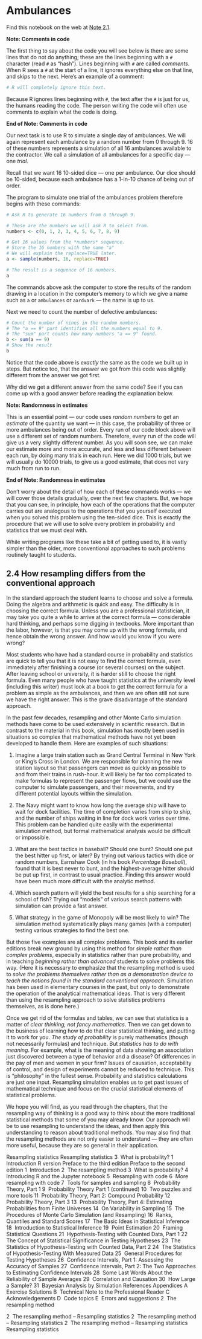 # Ambulances


Find this notebook on the web at
<a class="quarto-xref" href="https://resampling-stats.github.io/latest-r/resampling_method.html#nte-ambulances">Note <span>2.1</span></a>.

**Note: Comments in code**

The first thing to say about the code you will see below is there are
some lines that do not do anything; these are the lines beginning with a
`#` character (read `#` as “hash”). Lines beginning with `#` are called
*comments*. When R sees a `#` at the start of a line, it ignores
everything else on that line, and skips to the next. Here’s an example
of a comment:

```r
# R will completely ignore this text.
```

Because R ignores lines beginning with `#`, the text after the `#` is
just for us, the humans reading the code. The person writing the code
will often use comments to explain what the code is doing.

**End of Note: Comments in code**

Our next task is to use R to simulate a single day of ambulances. We
will again represent each ambulance by a random number from 0 through 9.
16 of these numbers represents a simulation of all 16 ambulances
available to the contractor. We call a simulation of all ambulances for
a specific day — one *trial*.

Recall that we want 16 10-sided dice — one per ambulance. Our dice
should be 10-sided, because each ambulance has a 1-in-10 chance of being
out of order.

The program to simulate one trial of the ambulances problem therefore
begins with these commands:

```r
# Ask R to generate 16 numbers from 0 through 9.

# These are the numbers we will ask R to select from.
numbers <- c(0, 1, 2, 3, 4, 5, 6, 7, 8, 9)

# Get 16 values from the *numbers* sequence.
# Store the 16 numbers with the name "a"
# We will explain the replace=TRUE later.
a <- sample(numbers, 16, replace=TRUE)

# The result is a sequence of 16 numbers.
a
```

The commands above ask the computer to store the results of the random
drawing in a location in the computer’s memory to which we give a name
such as `a` or `ambulances` or `aardvark` — the name is up to us.

Next we need to count the number of defective ambulances:

```r
# Count the number of nines in the random numbers.
# The "a == 9" part identifies all the numbers equal to 9.
# The "sum" part counts how many numbers "a == 9" found.
b <- sum(a == 9)
# Show the result
b
```



Notice that the code above is *exactly* the same as the code we built up
in steps. But notice too, that the answer we got from this code was
slightly different from the answer we got first.

Why did we get a different answer from the same code? See if you can
come up with a good answer before reading the explanation below.

**Note: Randomness in estimates**

This is an essential point — our code uses *random numbers* to get an
*estimate* of the quantity we want — in this case, the probability of
three or more ambulances being out of order. Every run of our code block
above will use a different set of random numbers. Therefore, every run
of the code will give us a very slightly different number. As you will
soon see, we can make our estimate more and more accurate, and less and
less different between each run, by doing many trials in each run. Here
we did 1000 trials, but we will usually do 10000 trials, to give us a
good estimate, that does not vary much from run to run.

**End of Note: Randomness in estimates**

Don’t worry about the detail of how each of these commands works — we
will cover those details gradually, over the next few chapters. But, we
hope that you can see, in principle, how each of the operations that the
computer carries out are analogous to the operations that you yourself
executed when you solved this problem using the ten-sided dice. This is
exactly the procedure that we will use to solve every problem in
probability and statistics that we must deal with.

While writing programs like these take a bit of getting used to, it is
vastly simpler than the older, more conventional approaches to such
problems routinely taught to students.

## 2.4 How resampling differs from the conventional approach

In the standard approach the student learns to choose and solve a
formula. Doing the algebra and arithmetic is quick and easy. The
difficulty is in choosing the correct formula. Unless you are a
professional statistician, it may take you quite a while to arrive at
the correct formula — considerable hard thinking, and perhaps some
digging in textbooks. More important than the labor, however, is that
you may come up with the wrong formula, and hence obtain the wrong
answer. And how would you know if you were wrong?

Most students who have had a standard course in probability and
statistics are quick to tell you that it is not easy to find the correct
formula, even immediately after finishing a course (or several courses)
on the subject. After leaving school or university, it is harder still
to choose the right formula. Even many people who have taught statistics
at the university level (including this writer) must look at a book to
get the correct formula for a problem as simple as the ambulances, and
then we are often still not sure we have the right answer. This is the
grave disadvantage of the standard approach.

In the past few decades, resampling and other Monte Carlo simulation
methods have come to be used extensively in scientific research. But in
contrast to the material in this book, simulation has mostly been used
in situations so complex that mathematical methods have not yet been
developed to handle them. Here are examples of such situations:



1.  Imagine a large train station such as Grand Central Terminal in New
    York or King’s Cross in London. We are responsible for planning the
    new station layout so that passengers can move as quickly as
    possible to and from their trains in rush-hour. It will likely be
    far too complicated to make formulas to represent the passenger
    flows, but we could use the computer to simulate passengers, and
    their movements, and try different potential layouts within the
    simulation.

2.  The Navy might want to know how long the average ship will have to
    wait for dock facilities. The time of completion varies from ship to
    ship, and the number of ships waiting in line for dock work varies
    over time. This problem can be handled quite easily with the
    experimental simulation method, but formal mathematical analysis
    would be difficult or impossible.

3.  What are the best tactics in baseball? Should one bunt? Should one
    put the best hitter up first, or later? By trying out various
    tactics with dice or random numbers, Earnshaw Cook (in his book
    *Percentage Baseball*), found that it is best never to bunt, and the
    highest-average hitter should be put up first, in contrast to usual
    practice. Finding this answer would have been much more difficult
    with the analytic method.



4.  Which search pattern will yield the best results for a ship
    searching for a school of fish? Trying out “models” of various
    search patterns with simulation can provide a fast answer.

5.  What strategy in the game of Monopoly will be most likely to win?
    The simulation method systematically plays many games (with a
    computer) testing various strategies to find the best one.

But those five examples are all complex problems. This book and its
earlier editions break new ground by using this method for *simple
rather than complex problems*, especially in statistics rather than pure
probability, and in teaching *beginning rather than advanced* students
to solve problems this way. (Here it is necessary to emphasize that the
resampling method is used to *solve the problems themselves rather than
as a demonstration device to teach the notions found in the standard
conventional approach*. Simulation has been used in elementary courses
in the past, but only to demonstrate the operation of the analytical
mathematical ideas. That is very different than using the resampling
approach to solve statistics problems themselves, as is done here.)

Once we get rid of the formulas and tables, we can see that statistics
is a matter of *clear thinking, not fancy mathematics*. Then we can get
down to the business of learning how to do that clear statistical
thinking, and putting it to work for you. *The study of probability* is
purely mathematics (though not necessarily formulas) and technique. But
*statistics has to do with meaning*. For example, what is the meaning of
data showing an association just discovered between a type of behavior
and a disease? Of differences in the pay of men and women in your firm?
Issues of causation, acceptability of control, and design of experiments
cannot be reduced to technique. This is “philosophy” in the fullest
sense. Probability and statistics calculations are just one input.
Resampling simulation enables us to get past issues of mathematical
technique and focus on the crucial statistical elements of statistical
problems.

We hope you will find, as you read through the chapters, that the
resampling way of thinking is a good way to think about the more
traditional statistical methods that some of you may already know. Our
approach will be to use resampling to understand the ideas, and then
apply this understanding to reason about traditional methods. You may
also find that the resampling methods are not only easier to understand
— they are often more useful, because they are so general in their
application.

<div class="hidden" id="quarto-navigation-envelope">
<span class="hidden quarto-markdown-envelope-contents" render-id="quarto-int-sidebar-title">Resampling statistics</span>
<span class="hidden quarto-markdown-envelope-contents" render-id="quarto-int-navbar-title">Resampling statistics</span>
<span class="hidden quarto-markdown-envelope-contents" render-id="quarto-int-next"><span class="chapter-number">3</span> 
<span class="chapter-title">What is probability?</span></span>
<span class="hidden quarto-markdown-envelope-contents" render-id="quarto-int-prev"><span class="chapter-number">1</span> 
<span class="chapter-title">Introduction</span></span>
<span class="hidden quarto-markdown-envelope-contents" render-id="quarto-int-sidebar:/index.html{{&lt;-var-lang-&gt;}}-version">R
version</span> <span class="hidden quarto-markdown-envelope-contents" render-id="quarto-int-sidebar:/preface_third.htmlPreface-to-the-third-edition">Preface
to the third edition</span>
<span class="hidden quarto-markdown-envelope-contents" render-id="quarto-int-sidebar:/preface_second.htmlPreface-to-the-second-edition">Preface
to the second edition</span>
<span class="hidden quarto-markdown-envelope-contents" render-id="quarto-int-sidebar:/intro.html&lt;span-class='chapter-number'&gt;1&lt;/span&gt;--&lt;span-class='chapter-title'&gt;Introduction&lt;/span&gt;"><span class="chapter-number">1</span> 
<span class="chapter-title">Introduction</span></span>
<span class="hidden quarto-markdown-envelope-contents" render-id="quarto-int-sidebar:/resampling_method.html&lt;span-class='chapter-number'&gt;2&lt;/span&gt;--&lt;span-class='chapter-title'&gt;The-resampling-method&lt;/span&gt;"><span class="chapter-number">2</span> 
<span class="chapter-title">The resampling method</span></span>
<span class="hidden quarto-markdown-envelope-contents" render-id="quarto-int-sidebar:/what_is_probability.html&lt;span-class='chapter-number'&gt;3&lt;/span&gt;--&lt;span-class='chapter-title'&gt;What-is-probability?&lt;/span&gt;"><span class="chapter-number">3</span> 
<span class="chapter-title">What is probability?</span></span>
<span class="hidden quarto-markdown-envelope-contents" render-id="quarto-int-sidebar:/about_technology.html&lt;span-class='chapter-number'&gt;4&lt;/span&gt;--&lt;span-class='chapter-title'&gt;Introducing-{{&lt;-var-lang-&gt;}}-and-the-Jupyter-notebook&lt;/span&gt;"><span class="chapter-number">4</span> 
<span class="chapter-title">Introducing R and the Jupyter
notebook</span></span>
<span class="hidden quarto-markdown-envelope-contents" render-id="quarto-int-sidebar:/resampling_with_code.html&lt;span-class='chapter-number'&gt;5&lt;/span&gt;--&lt;span-class='chapter-title'&gt;Resampling-with-code&lt;/span&gt;"><span class="chapter-number">5</span> 
<span class="chapter-title">Resampling with code</span></span>
<span class="hidden quarto-markdown-envelope-contents" render-id="quarto-int-sidebar:/resampling_with_code2.html&lt;span-class='chapter-number'&gt;6&lt;/span&gt;--&lt;span-class='chapter-title'&gt;More-resampling-with-code&lt;/span&gt;"><span class="chapter-number">6</span> 
<span class="chapter-title">More resampling with code</span></span>
<span class="hidden quarto-markdown-envelope-contents" render-id="quarto-int-sidebar:/sampling_tools.html&lt;span-class='chapter-number'&gt;7&lt;/span&gt;--&lt;span-class='chapter-title'&gt;Tools-for-samples-and-sampling&lt;/span&gt;"><span class="chapter-number">7</span> 
<span class="chapter-title">Tools for samples and sampling</span></span>
<span class="hidden quarto-markdown-envelope-contents" render-id="quarto-int-sidebar:/probability_theory_1a.html&lt;span-class='chapter-number'&gt;8&lt;/span&gt;--&lt;span-class='chapter-title'&gt;Probability-Theory,-Part-1&lt;/span&gt;"><span class="chapter-number">8</span> 
<span class="chapter-title">Probability Theory, Part 1</span></span>
<span class="hidden quarto-markdown-envelope-contents" render-id="quarto-int-sidebar:/probability_theory_1b.html&lt;span-class='chapter-number'&gt;9&lt;/span&gt;--&lt;span-class='chapter-title'&gt;Probability-Theory-Part-1-(continued)&lt;/span&gt;"><span class="chapter-number">9</span> 
<span class="chapter-title">Probability Theory Part 1
(continued)</span></span>
<span class="hidden quarto-markdown-envelope-contents" render-id="quarto-int-sidebar:/more_sampling_tools.html&lt;span-class='chapter-number'&gt;10&lt;/span&gt;--&lt;span-class='chapter-title'&gt;Two-puzzles-and-more-tools&lt;/span&gt;"><span class="chapter-number">10</span> 
<span class="chapter-title">Two puzzles and more tools</span></span>
<span class="hidden quarto-markdown-envelope-contents" render-id="quarto-int-sidebar:/probability_theory_2_compound.html&lt;span-class='chapter-number'&gt;11&lt;/span&gt;--&lt;span-class='chapter-title'&gt;Probability-Theory,-Part-2:-Compound-Probability&lt;/span&gt;"><span class="chapter-number">11</span> 
<span class="chapter-title">Probability Theory, Part 2: Compound
Probability</span></span>
<span class="hidden quarto-markdown-envelope-contents" render-id="quarto-int-sidebar:/probability_theory_3.html&lt;span-class='chapter-number'&gt;12&lt;/span&gt;--&lt;span-class='chapter-title'&gt;Probability-Theory,-Part-3&lt;/span&gt;"><span class="chapter-number">12</span> 
<span class="chapter-title">Probability Theory, Part 3</span></span>
<span class="hidden quarto-markdown-envelope-contents" render-id="quarto-int-sidebar:/probability_theory_4_finite.html&lt;span-class='chapter-number'&gt;13&lt;/span&gt;--&lt;span-class='chapter-title'&gt;Probability-Theory,-Part-4:-Estimating-Probabilities-from-Finite-Universes&lt;/span&gt;"><span class="chapter-number">13</span> 
<span class="chapter-title">Probability Theory, Part 4: Estimating
Probabilities from Finite Universes</span></span>
<span class="hidden quarto-markdown-envelope-contents" render-id="quarto-int-sidebar:/sampling_variability.html&lt;span-class='chapter-number'&gt;14&lt;/span&gt;--&lt;span-class='chapter-title'&gt;On-Variability-in-Sampling&lt;/span&gt;"><span class="chapter-number">14</span> 
<span class="chapter-title">On Variability in Sampling</span></span>
<span class="hidden quarto-markdown-envelope-contents" render-id="quarto-int-sidebar:/monte_carlo.html&lt;span-class='chapter-number'&gt;15&lt;/span&gt;--&lt;span-class='chapter-title'&gt;The-Procedures-of-Monte-Carlo-Simulation-(and-Resampling)&lt;/span&gt;"><span class="chapter-number">15</span> 
<span class="chapter-title">The Procedures of Monte Carlo Simulation
(and Resampling)</span></span>
<span class="hidden quarto-markdown-envelope-contents" render-id="quarto-int-sidebar:/standard_scores.html&lt;span-class='chapter-number'&gt;16&lt;/span&gt;--&lt;span-class='chapter-title'&gt;Ranks,-Quantiles-and-Standard-Scores&lt;/span&gt;"><span class="chapter-number">16</span> 
<span class="chapter-title">Ranks, Quantiles and Standard
Scores</span></span>
<span class="hidden quarto-markdown-envelope-contents" render-id="quarto-int-sidebar:/inference_ideas.html&lt;span-class='chapter-number'&gt;17&lt;/span&gt;--&lt;span-class='chapter-title'&gt;The-Basic-Ideas-in-Statistical-Inference&lt;/span&gt;"><span class="chapter-number">17</span> 
<span class="chapter-title">The Basic Ideas in Statistical
Inference</span></span>
<span class="hidden quarto-markdown-envelope-contents" render-id="quarto-int-sidebar:/inference_intro.html&lt;span-class='chapter-number'&gt;18&lt;/span&gt;--&lt;span-class='chapter-title'&gt;Introduction-to-Statistical-Inference&lt;/span&gt;"><span class="chapter-number">18</span> 
<span class="chapter-title">Introduction to Statistical
Inference</span></span>
<span class="hidden quarto-markdown-envelope-contents" render-id="quarto-int-sidebar:/point_estimation.html&lt;span-class='chapter-number'&gt;19&lt;/span&gt;--&lt;span-class='chapter-title'&gt;Point-Estimation&lt;/span&gt;"><span class="chapter-number">19</span> 
<span class="chapter-title">Point Estimation</span></span>
<span class="hidden quarto-markdown-envelope-contents" render-id="quarto-int-sidebar:/framing_questions.html&lt;span-class='chapter-number'&gt;20&lt;/span&gt;--&lt;span-class='chapter-title'&gt;Framing-Statistical-Questions&lt;/span&gt;"><span class="chapter-number">20</span> 
<span class="chapter-title">Framing Statistical Questions</span></span>
<span class="hidden quarto-markdown-envelope-contents" render-id="quarto-int-sidebar:/testing_counts_1.html&lt;span-class='chapter-number'&gt;21&lt;/span&gt;--&lt;span-class='chapter-title'&gt;Hypothesis-Testing-with-Counted-Data,-Part-1&lt;/span&gt;"><span class="chapter-number">21</span> 
<span class="chapter-title">Hypothesis-Testing with Counted Data, Part
1</span></span> <span class="hidden quarto-markdown-envelope-contents" render-id="quarto-int-sidebar:/significance.html&lt;span-class='chapter-number'&gt;22&lt;/span&gt;--&lt;span-class='chapter-title'&gt;The-Concept-of-Statistical-Significance-in-Testing-Hypotheses&lt;/span&gt;"><span class="chapter-number">22</span> 
<span class="chapter-title">The Concept of Statistical Significance in
Testing Hypotheses</span></span>
<span class="hidden quarto-markdown-envelope-contents" render-id="quarto-int-sidebar:/testing_counts_2.html&lt;span-class='chapter-number'&gt;23&lt;/span&gt;--&lt;span-class='chapter-title'&gt;The-Statistics-of-Hypothesis-Testing-with-Counted-Data,-Part-2&lt;/span&gt;"><span class="chapter-number">23</span> 
<span class="chapter-title">The Statistics of Hypothesis-Testing with
Counted Data, Part 2</span></span>
<span class="hidden quarto-markdown-envelope-contents" render-id="quarto-int-sidebar:/testing_measured.html&lt;span-class='chapter-number'&gt;24&lt;/span&gt;--&lt;span-class='chapter-title'&gt;The-Statistics-of-Hypothesis-Testing-With-Measured-Data&lt;/span&gt;"><span class="chapter-number">24</span> 
<span class="chapter-title">The Statistics of Hypothesis-Testing With
Measured Data</span></span>
<span class="hidden quarto-markdown-envelope-contents" render-id="quarto-int-sidebar:/testing_procedures.html&lt;span-class='chapter-number'&gt;25&lt;/span&gt;--&lt;span-class='chapter-title'&gt;General-Procedures-for-Testing-Hypotheses&lt;/span&gt;"><span class="chapter-number">25</span> 
<span class="chapter-title">General Procedures for Testing
Hypotheses</span></span>
<span class="hidden quarto-markdown-envelope-contents" render-id="quarto-int-sidebar:/confidence_1.html&lt;span-class='chapter-number'&gt;26&lt;/span&gt;--&lt;span-class='chapter-title'&gt;Confidence-Intervals,-Part-1:-Assessing-the-Accuracy-of-Samples&lt;/span&gt;"><span class="chapter-number">26</span> 
<span class="chapter-title">Confidence Intervals, Part 1: Assessing the
Accuracy of Samples</span></span>
<span class="hidden quarto-markdown-envelope-contents" render-id="quarto-int-sidebar:/confidence_2.html&lt;span-class='chapter-number'&gt;27&lt;/span&gt;--&lt;span-class='chapter-title'&gt;Confidence-Intervals,-Part-2:-The-Two-Approaches-to-Estimating-Confidence-Intervals&lt;/span&gt;"><span class="chapter-number">27</span> 
<span class="chapter-title">Confidence Intervals, Part 2: The Two
Approaches to Estimating Confidence Intervals</span></span>
<span class="hidden quarto-markdown-envelope-contents" render-id="quarto-int-sidebar:/reliability_average.html&lt;span-class='chapter-number'&gt;28&lt;/span&gt;--&lt;span-class='chapter-title'&gt;Some-Last-Words-About-the-Reliability-of-Sample-Averages&lt;/span&gt;"><span class="chapter-number">28</span> 
<span class="chapter-title">Some Last Words About the Reliability of
Sample Averages</span></span>
<span class="hidden quarto-markdown-envelope-contents" render-id="quarto-int-sidebar:/correlation_causation.html&lt;span-class='chapter-number'&gt;29&lt;/span&gt;--&lt;span-class='chapter-title'&gt;Correlation-and-Causation&lt;/span&gt;"><span class="chapter-number">29</span> 
<span class="chapter-title">Correlation and Causation</span></span>
<span class="hidden quarto-markdown-envelope-contents" render-id="quarto-int-sidebar:/how_big_sample.html&lt;span-class='chapter-number'&gt;30&lt;/span&gt;--&lt;span-class='chapter-title'&gt;How-Large-a-Sample?&lt;/span&gt;"><span class="chapter-number">30</span> 
<span class="chapter-title">How Large a Sample?</span></span>
<span class="hidden quarto-markdown-envelope-contents" render-id="quarto-int-sidebar:/bayes_simulation.html&lt;span-class='chapter-number'&gt;31&lt;/span&gt;--&lt;span-class='chapter-title'&gt;Bayesian-Analysis-by-Simulation&lt;/span&gt;"><span class="chapter-number">31</span> 
<span class="chapter-title">Bayesian Analysis by
Simulation</span></span>
<span class="hidden quarto-markdown-envelope-contents" render-id="quarto-int-sidebar:/references.htmlReferences">References</span>
<span class="hidden quarto-markdown-envelope-contents" render-id="quarto-int-sidebar:quarto-sidebar-section-1">Appendices</span>
<span class="hidden quarto-markdown-envelope-contents" render-id="quarto-int-sidebar:/exercise_solutions.html&lt;span-class='chapter-number'&gt;A&lt;/span&gt;--&lt;span-class='chapter-title'&gt;Exercise-Solutions&lt;/span&gt;"><span class="chapter-number">A</span> 
<span class="chapter-title">Exercise Solutions</span></span>
<span class="hidden quarto-markdown-envelope-contents" render-id="quarto-int-sidebar:/technical_note.html&lt;span-class='chapter-number'&gt;B&lt;/span&gt;--&lt;span-class='chapter-title'&gt;Technical-Note-to-the-Professional-Reader&lt;/span&gt;"><span class="chapter-number">B</span> 
<span class="chapter-title">Technical Note to the Professional
Reader</span></span>
<span class="hidden quarto-markdown-envelope-contents" render-id="quarto-int-sidebar:/acknowlegements.html&lt;span-class='chapter-number'&gt;C&lt;/span&gt;--&lt;span-class='chapter-title'&gt;Acknowledgements&lt;/span&gt;"><span class="chapter-number">C</span> 
<span class="chapter-title">Acknowledgements</span></span>
<span class="hidden quarto-markdown-envelope-contents" render-id="quarto-int-sidebar:/code_topics.html&lt;span-class='chapter-number'&gt;D&lt;/span&gt;--&lt;span-class='chapter-title'&gt;Code-topics&lt;/span&gt;"><span class="chapter-number">D</span> 
<span class="chapter-title">Code topics</span></span>
<span class="hidden quarto-markdown-envelope-contents" render-id="quarto-int-sidebar:/errors_suggestions.html&lt;span-class='chapter-number'&gt;E&lt;/span&gt;--&lt;span-class='chapter-title'&gt;Errors-and-suggestions&lt;/span&gt;"><span class="chapter-number">E</span> 
<span class="chapter-title">Errors and suggestions</span></span>
<span class="hidden quarto-markdown-envelope-contents" render-id="quarto-breadcrumbs-&lt;span-class='chapter-number'&gt;2&lt;/span&gt;--&lt;span-class='chapter-title'&gt;The-resampling-method&lt;/span&gt;"><span class="chapter-number">2</span> 
<span class="chapter-title">The resampling method</span></span>
</div>
<div class="hidden" id="quarto-meta-markdown">
<span class="hidden quarto-markdown-envelope-contents" render-id="quarto-metatitle"><span class="quarto-section-identifier" id="sec-resampling-method"><span class="chapter-number">2</span> 
<span class="chapter-title">The resampling method</span></span> –
Resampling statistics</span>
<span class="hidden quarto-markdown-envelope-contents" render-id="quarto-twittercardtitle"><span class="quarto-section-identifier" id="sec-resampling-method"><span class="chapter-number">2</span> 
<span class="chapter-title">The resampling method</span></span> –
Resampling statistics</span>
<span class="hidden quarto-markdown-envelope-contents" render-id="quarto-ogcardtitle"><span class="quarto-section-identifier" id="sec-resampling-method"><span class="chapter-number">2</span> 
<span class="chapter-title">The resampling method</span></span> –
Resampling statistics</span>
<span class="hidden quarto-markdown-envelope-contents" render-id="quarto-metasitename">Resampling statistics</span>
<span class="hidden quarto-markdown-envelope-contents" render-id="quarto-twittercarddesc"></span>
<span class="hidden quarto-markdown-envelope-contents" render-id="quarto-ogcardddesc"></span>
</div>
